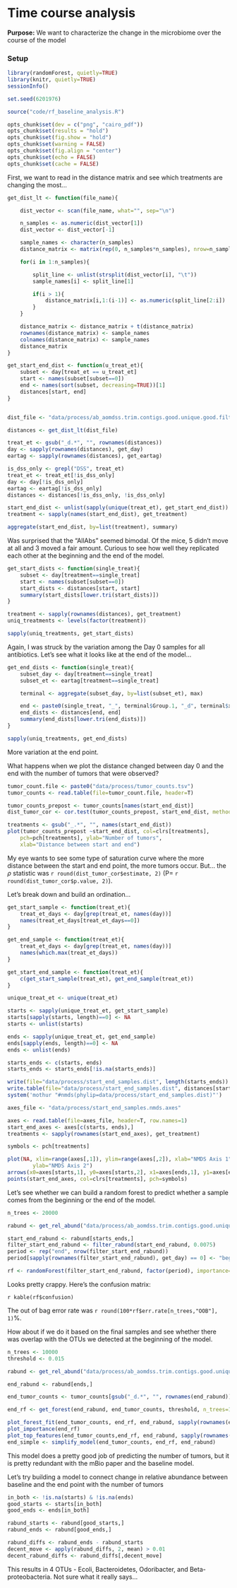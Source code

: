 # Time course analysis


**Purpose:** We want to characterize the change in the microbiome over the
course of the model


### Setup

```r
library(randomForest, quietly=TRUE)
library(knitr, quietly=TRUE)
sessionInfo()

set.seed(6201976)

source("code/rf_baseline_analysis.R")

```

```r
opts_chunk$set(dev = c("png", "cairo_pdf"))
opts_chunk$set(results = "hold")
opts_chunk$set(fig.show = "hold")
opts_chunk$set(warning = FALSE)
opts_chunk$set(fig.align = "center")
opts_chunk$set(echo = FALSE)
opts_chunk$set(cache = FALSE)
```

First, we want to read in the distance matrix and see which treatments are
changing the most...

```r

get_dist_lt <- function(file_name){

    dist_vector <- scan(file_name, what="", sep="\n")

    n_samples <- as.numeric(dist_vector[1])
    dist_vector <- dist_vector[-1]

    sample_names <- character(n_samples)
    distance_matrix <- matrix(rep(0, n_samples*n_samples), nrow=n_samples)

    for(i in 1:n_samples){

        split_line <- unlist(strsplit(dist_vector[i], "\t"))
        sample_names[i] <- split_line[1]

        if(i > 1){
            distance_matrix[i,1:(i-1)] <- as.numeric(split_line[2:i])
        }
    }

    distance_matrix <- distance_matrix + t(distance_matrix)
    rownames(distance_matrix) <- sample_names
    colnames(distance_matrix) <- sample_names
    distance_matrix
}

get_start_end_dist <- function(u_treat_et){
    subset <- day[treat_et == u_treat_et]
    start <- names(subset[subset==0])
    end <- names(sort(subset, decreasing=TRUE))[1]
    distances[start, end]
}


dist_file <- "data/process/ab_aomdss.trim.contigs.good.unique.good.filter.unique.precluster.pick.pick.pick.an.unique_list.thetayc.0.03.lt.ave.dist"

distances <- get_dist_lt(dist_file)

treat_et <- gsub("_d.*", "", rownames(distances))
day <- sapply(rownames(distances), get_day)
eartag <- sapply(rownames(distances), get_eartag)

is_dss_only <- grepl("DSS", treat_et)
treat_et <- treat_et[!is_dss_only]
day <- day[!is_dss_only]
eartag <- eartag[!is_dss_only]
distances <- distances[!is_dss_only, !is_dss_only]

start_end_dist <- unlist(sapply(unique(treat_et), get_start_end_dist))
treatment <- sapply(names(start_end_dist), get_treatment)

aggregate(start_end_dist, by=list(treatment), summary)
```

Was surprised that the "AllAbs" seemed bimodal. Of the mice, 5 didn't move at
all and 3 moved a fair amount. Curious to see how well they replicated each other
at the beginning and the end of the model.


```r

get_start_dists <- function(single_treat){
    subset <- day[treatment==single_treat]
    start <- names(subset[subset==0])
    start_dists <- distances[start, start]
    summary(start_dists[lower.tri(start_dists)])
}

treatment <- sapply(rownames(distances), get_treatment)
uniq_treatments <- levels(factor(treatment))

sapply(uniq_treatments, get_start_dists)
```

Again, I was struck by the variation among the Day 0 samples for all
antibiotics. Let's see what it looks like at the end of the model...

```r

get_end_dists <- function(single_treat){
    subset_day <- day[treatment==single_treat]
    subset_et <- eartag[treatment==single_treat]

    terminal <- aggregate(subset_day, by=list(subset_et), max)

    end <- paste0(single_treat, "_", terminal$Group.1, "_d", terminal$x)
    end_dists <- distances[end, end]
    summary(end_dists[lower.tri(end_dists)])
}

sapply(uniq_treatments, get_end_dists)

```

More variation at the end point.

What happens when we plot the distance changed between day 0 and the end with
the number of tumors that were observed?


```r
tumor_count.file <- paste0("data/process/tumor_counts.tsv")
tumor_counts <- read.table(file=tumor_count.file, header=T)

tumor_counts_prepost <- tumor_counts[names(start_end_dist)]
dist_tumor_cor <- cor.test(tumor_counts_prepost, start_end_dist, method="spearman")

treatments <- gsub("_.*", "", names(start_end_dist))
plot(tumor_counts_prepost ~start_end_dist, col=clrs[treatments],
    pch=pch[treatments], ylab="Number of tumors",
    xlab="Distance between start and end")
```

My eye wants to see some type of saturation curve where the more distance
between the start and end point, the more tumors occur. But... the $\rho$
statistic was `r round(dist_tumor_cor$estimate, 2)` (P=
`r round(dist_tumor_cor$p.value, 2)`).

Let's break down and build an ordination...

```r
get_start_sample <- function(treat_et){
    treat_et_days <- day[grep(treat_et, names(day))]
    names(treat_et_days[treat_et_days==0])
}

get_end_sample <- function(treat_et){
    treat_et_days <- day[grep(treat_et, names(day))]
    names(which.max(treat_et_days))
}

get_start_end_sample <- function(treat_et){
    c(get_start_sample(treat_et), get_end_sample(treat_et))
}

unique_treat_et <- unique(treat_et)

starts <- sapply(unique_treat_et, get_start_sample)
starts[sapply(starts, length)==0] <- NA
starts <- unlist(starts)

ends <- sapply(unique_treat_et, get_end_sample)
ends[sapply(ends, length)==0] <- NA
ends <- unlist(ends)

starts_ends <- c(starts, ends)
starts_ends <- starts_ends[!is.na(starts_ends)]

write(file="data/process/start_end_samples.dist", length(starts_ends))
write.table(file="data/process/start_end_samples.dist", distances[starts_ends, starts_ends], col.names=F, quote=FALSE, append=T)
system('mothur "#nmds(phylip=data/process/start_end_samples.dist)"')

axes_file <- "data/process/start_end_samples.nmds.axes"

axes <- read.table(file=axes_file, header=T, row.names=1)
start_end_axes <- axes[c(starts, ends),]
treatments <- sapply(rownames(start_end_axes), get_treatment)

symbols <- pch[treatments]

plot(NA, xlim=range(axes[,1]), ylim=range(axes[,2]), xlab="NMDS Axis 1",
        ylab="NMDS Axis 2")
arrows(x0=axes[starts,1], y0=axes[starts,2], x1=axes[ends,1], y1=axes[ends,2], col="gray", lwd=2, length=0.1)
points(start_end_axes, col=clrs[treatments], pch=symbols)
```

Let's see whether we can build a random forest to predict whether a sample comes
from the beginning or the end of the model.

```r
n_trees <- 20000

rabund <- get_rel_abund("data/process/ab_aomdss.trim.contigs.good.unique.good.filter.unique.precluster.pick.pick.pick.an.unique_list.0.03.subsample.shared", "DSS")

start_end_rabund <- rabund[starts_ends,]
filter_start_end_rabund <- filter_rabund(start_end_rabund, 0.0075)
period <- rep("end", nrow(filter_start_end_rabund))
period[sapply(rownames(filter_start_end_rabund), get_day) == 0] <- "begin"

rf <- randomForest(filter_start_end_rabund, factor(period), importance=TRUE, ntree=n_trees)

```

Looks pretty crappy. Here's the confusion matrix:

`r kable(rf$confusion)`

The out of bag error rate was `r round(100*rf$err.rate[n_trees,"OOB"], 1)`%.


How about if we do it based on the final samples and see whether there was
overlap with the OTUs we detected at the beginning of the model.

```r
n_trees <- 10000
threshold <- 0.015

rabund <- get_rel_abund("data/process/ab_aomdss.trim.contigs.good.unique.good.filter.unique.precluster.pick.pick.pick.an.unique_list.0.03.subsample.shared", "DSS")

end_rabund <- rabund[ends,]

end_tumor_counts <- tumor_counts[gsub("_d.*", "", rownames(end_rabund)),1]

end_rf <- get_forest(end_rabund, end_tumor_counts, threshold, n_trees=10000)

plot_forest_fit(end_tumor_counts, end_rf, end_rabund, sapply(rownames(end_rabund), get_treatment))
plot_importance(end_rf)
plot_top_features(end_tumor_counts,end_rf, end_rabund, sapply(rownames(end_rabund), get_treatment))
end_simple <- simplify_model(end_tumor_counts, end_rf, end_rabund)
```

This model does a pretty good job of predicting the number of tumors, but it
is pretty redundant with the mBio paper and the baseline model.


Let's try building a model to connect change in relative abundance between
baseline and the end point with the number of tumors


```r
in_both <- !is.na(starts) & !is.na(ends)
good_starts <- starts[in_both]
good_ends <- ends[in_both]

rabund_starts <- rabund[good_starts,]
rabund_ends <- rabund[good_ends,]

rabund_diffs <- rabund_ends - rabund_starts
decent_move <- apply(rabund_diffs, 2, mean) > 0.01
decent_rabund_diffs <- rabund_diffs[,decent_move]
```

This results in 4 OTUs - Ecoli, Bacteroidetes, Odoribacter, and
Beta-proteobacteria. Not sure what it really says...
